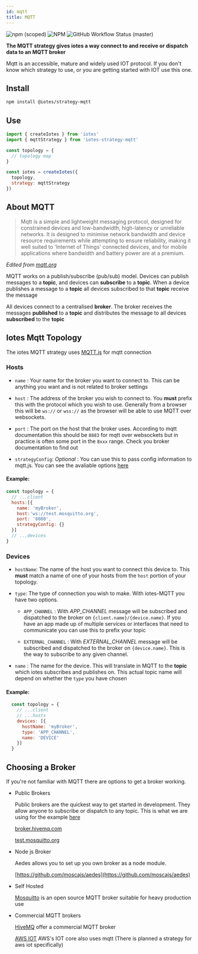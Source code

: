 ```yaml
---
id: mqtt
title: MQTT
---
```



![npm (scoped)](https://img.shields.io/npm/v/@iotes/strategy-mqtt)
![NPM](https://img.shields.io/npm/l/@iotes/strategy-mqtt)
![GitHub Workflow Status (master)](https://img.shields.io/github/workflow/status/iotes/strategy-mqtt/release/master)


<GithubLink href='https:github.com/iotes/strategy-mqtt'/>

**The MQTT strategy gives iotes a way connect to and receive or dispatch data to an MQTT broker** 

Mqtt is an accessible, mature and widely used IOT protocol. If you don't know which strategy to use, or you are getting started with IOT use this one.


## Install

```bash
npm install @iotes/strategy-mqtt
```

## Use

```javascript
import { createIotes } from 'iotes'
import { mqttStrategy } from 'iotes-strategy-mqtt'

const topology = {
  // topology map
}

const iotes = createIotes({
  topology, 
  strategy: mqttStrategy 
})
```

## About MQTT

> Mqtt is a simple and lightweight messaging protocol, designed for constrained devices and low-bandwidth, high-latency or unreliable networks. It is designed to minimise network bandwidth and device resource requirements while attempting to ensure reliability, making it well suited to 'Internet of Things' connected devices, and for mobile applications where bandwidth and battery power are at a premium.

*Edited from [mqtt.org](http://mqtt.org/)*

MQTT works on a publish/subscribe (pub/sub) model. Devices can publish messages to a **topic**, and devices can **subscribe** to a **topic**. When a device publishes a message to a **topic** all devices subscribed to that **topic** receive the message

All devices connect to a centralised **broker**. The broker receives the messages **published** to a **topic** and distributes the message to all devices **subscribed** to the **topic**

## Iotes Mqtt Topology

The iotes MQTT strategy uses [MQTT.js](https://github.com/mqttjs/MQTT.js) for mqtt connection

### Hosts

- ```name``` : Your name for the broker you want to connect to. This can be anything you want and is not related to broker settings

- ```host``` : The address of the broker you wish to connect to. You **must** prefix this with the protocol which you wish to use. Generally from a browser this will be ```ws://``` or ```wss://``` as the browser will be able to use MQTT over websockets.

- ```port``` : The port on the host that the broker uses. According to mqtt documentation this should be ```8883``` for mqtt over websockets but in practice is often some port in the ```8xxx``` range. Check you broker documentation to find out

- ```strategyConfig```: *Optional* : You can use this to pass config information to mqtt.js. You can see the avaliable options [here](https://github.com/mqttjs/MQTT.js#mqttclientstreambuilder-options)

#### Example:

```javascript
const topology = {
  // ...client
  hosts:[{
    name: 'myBroker', 
    host:'ws://test.mosquitto.org', 
    port: '8080', 
    strategyConfig: {} 
  }] 
  // ...devices
}
```
  
### Devices

- ```hostName```: The name of the host you want to connect this device to. This **must** match a name of one of your hosts from the ```host``` portion of your topology.

- ```type```: The type of connection you wish to make. With iotes-MQTT you have two options.
  
  - ```APP_CHANNEL``` : With *APP_CHANNEL* message will be subscribed and dispatched to the broker on ```{client.name}/{device.name}```. If you have an app made up of multiple services or interfaces that need to communicate you can use this to prefix your topic 

  - ```EXTERNAL_CHANNEL``` : With *EXTERNAL_CHANNEL* message will be subscribed and dispatched to the broker on ```{device.name}```. This is the way to subscribe to any given channel.

- ```name``` : The name for the device. This will translate in MQTT to the **topic** which iotes subscribes and publishes on. This actual topic name will depend on whether the ```type``` you have chosen   


#### Example:

```javascript
  const topology = {
    // ...client
    // ...hosts
    devices: [{ 
      hostName: 'myBroker',
      type: 'APP_CHANNEL',
      name: 'DEVICE'
    }]
  }  
```

## Choosing a Broker

If you're not familiar with MQTT there are options to get a broker working.

- Public Brokers
  
  Public brokers are the quickest way to get started in development. They allow anyone to subscribe or dispatch to any topic. This is what we are using for the example [here](/docs/introduction/examples#basic-mqtt)

  [broker.hivemq.com](broker.hivemq.com)

  [test.mosquitto.org](test.mosquitto.org)

- Node js Broker

  Aedes allows you to set up you own broker as a node module.

  [https://github.com/moscajs/aedes](https://github.com/moscajs/aedes)


- Self Hosted

  [Mosquitto](https://mosquitto.org/) is an open source MQTT broker suitable for heavy production use

- Commercial MQTT brokers

  [HiveMQ](https://www.hivemq.com/hivemq/) offer a commercial MQTT broker

  [AWS IOT](https://aws.amazon.com/iot-core/) AWS's IOT core also uses mqtt (There is planned a strategy for aws iot specifically)
















